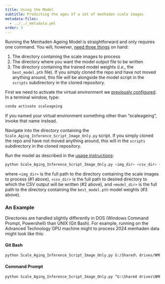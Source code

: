 ```yaml
---
title: Using the Model
subtitle: Predicting the ages of a set of menhaden scale images
metadata-files:
  - ../../_metadata.yml
order: 3
---
```


Running the Menhaden Ageing Model is straightforward and only requires one command. You will, however, [need three things](../../index.qmd#usage) on hand:

1. The directory containing the scale images to process
2. The directory where you want the model output file to be written
3. The directory containing the trained model weights (*i.e.*, the `best_model.pth` file). If you simply cloned the repo and have not moved anything around, this file will be alongside the model script in the `scripts` subdirectory in the cloned repository.

First we need to activate the virtual environment we [previously configured](setup.qmd#create-a-virtual-environment). In a terminal window, type:

```bash
conda activate scaleageing
```

:::{.callout-tip}
If you named your virtual environment something other than "scaleageing", invoke that name instead.
:::

Navigate into the directory containing the `Scale_Aging_Inference_Script_Image_Only.py` script. If you simply cloned the repo and have not moved anything around, this will in the `scripts` subdirectory in the cloned repository.

Run the model as described in the [usage instructions](../../index.qmd#usage):

```bash
python Scale_Aging_Inference_Script_Image_Only.py <img_dir> <csv_dir> <model_dir>
```

where `<img_dir>` is the full path to the directory containing the scale images to process (#1 above), `<csv_dir>` is the full path to desired directory to which the CSV output will be written  (#2 above), and `<model_dir>` is the full path to the directory containing the `best_model.pth` model weights (#3 above).

### An Example

Directories are handled slightly differently in DOS (Windows Command Prompt, Powershell) than UNIX (Git Bash). For example, running on the Advanced Technology GPU machine might to process 2024 menhaden data might look like this:

#### Git Bash

```bash
python Scale_Aging_Inference_Script_Image_Only.py G:/Shared\ drives/NMFS\ SEFSC\ FATES\ Advanced\ Technology/BIOLOGY_LIFE_HISTORY_DATA/Atlantic\ menhaden\ to\ be\ tested\ w\ active\ learning/subset G:/Shared\ drives/NMFS\ SEFSC\ FATES\ Advanced\ Technology/BIOLOGY_LIFE_HISTORY_DATA/Atlantic\ menhaden\ to\ be\ tested\ w\ active\ learning/model_age_predictions C:/Users/user.name/Documents/GitHubRepos/FATES-BLH-ScaleAgeing/scripts
```

#### Command Prompt

```dosbat
python Scale_Aging_Inference_Script_Image_Only.py “G:\Shared drives\NMFS SEFSC FATES Advanced Technology\BIOLOGY_LIFE_HISTORY_DATA\Atlantic menhaden to be tested w active learning\subset” “C:\Shared drives\NMFS SEFSC FATES Advanced Technology\BIOLOGY_LIFE_HISTORY_DATA\Atlantic menhaden to be tested w active learning\model_age_predictions” “C:\Users\user.name\Documents\GitHubRepos\FATES-BLH-ScaleAgeing\scripts”
```
